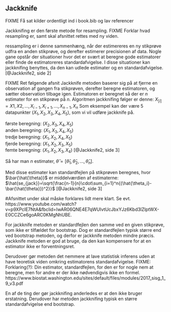 ## Jackknife

FIXME Få sat kilder ordentligt ind i book.bib og lav referencer

Jackknifing er den første metode for resampling.
FIXME Forklar hvad resampling er, samt skal afsnittet rettes med ny viden.

ressampling er i denne sammenhæng, når der estimereres en ny stikprøve udfra en anden stikprøve, og derefter estimerer precisionen af data.
Nogle gane opstår der situationer hvor det er svært at beregne gode estimatorer eller finde de estimatoreres standardafvigelse. I disse situationer kan jackknifing benyttes, da den kan udlede estimater og en standardafvigelse. 
[@Jackknife2, side 2]

FIXME Ret følgende afsnit
Jackknife metoden baserer sig på at fjerne en observation af gangen fra stikprøven, derefter beregne estimatoren, og sætter observation tilbage igen. Estimatoren er beregnet så der er _n_ estimater for en stikprøve på _n_. Algoritmen jackknifing følger er denne: $X_{[i]}={X1, X2, . . . , X_{i−1}, X_{i+1}, . . . , X_{n−1}, X_{n}}$
Som eksempel kan der være 5 datapunkter $(X_1,X_2,X_3,X_4,X_5)$, som vi vil udføre jackknife på. 

første beregning: $(X_2,X_3,X_4,X_5)$\
anden beregning: $(X_1,X_3,X_4,X_5)$\
tredje beregning: $(X_1,X_2,X_4,X_5)$\
fjerde beregning: $(X_1,X_2,X_3,X_5)$\
femte beregning: $(X_1,X_2,X_3,X_4)$
[@Jackknife2, side 3]


Så har man _n_ estimater, $\hat{\theta} = [\hat\theta_1,\hat\theta_2,...,\hat\theta_n]$.

Med disse estimater kan standardfejlen på stikprøven beregnes, hvor $\bar{\hat{\theta}}$ er middelværdien af estimaterne:
$\hat{se_{jack}}=\sqrt{\frac{n-1}{n}\cdot\sum_{i=1}^n{(\hat{\theta_i}-\bar{\hat{\theta}})^2}}$
[@Jackknife2, side 3]



#Afsnittet under skal måske forklares lidt mere klart. Se evt. https://www.youtube.com/watch?v=p9XPclE7NtA&fbclid=IwAR06QNE4E7qWUIvtUcJbxYJz6Kbd3lZIptWX-E0CCZCe6goARC0KMgNhUBE.

For jackknife metoden er standardfejlen den samme ved en given stikprøve, som ikke er tilfældet for bootstrap. Dog er standardfejlen typisk større end ved bootstrap metoden, og derfor er jackknife metoden mindre præcis. 
Jackknife metoden er god at bruge, da den kan kompensere for at en estimator ikke er forventningsret. 

Derudover gør metoden det nemmere at lave statistisk inferens uden at have teoretisk viden omkring estimatorens standardafvigelse. FIXME: Forklaring(?): Din estimator, standardfejlen, for den er for nogle nem at beregne, men for andre er der ikke nødvendigvis ikke en formel.
https://www.biostat.washington.edu/sites/default/files/modules/2017_sisg_1_9_v3.pdf

En af de ting der gør jackknifing anderledes er at den ikke bruger erstatning. Derudover har metoden jackknifing typisk en større standardafvigelse end bootstrap.




